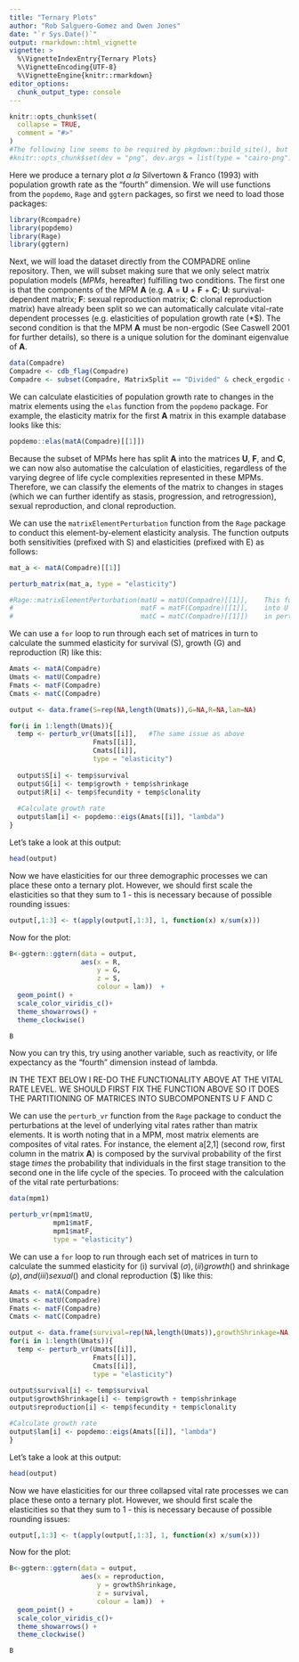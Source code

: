 ```yaml
---
title: "Ternary Plots"
author: "Rob Salguero-Gomez and Owen Jones"
date: "`r Sys.Date()`"
output: rmarkdown::html_vignette
vignette: >
  %\VignetteIndexEntry{Ternary Plots}
  %\VignetteEncoding{UTF-8}
  %\VignetteEngine{knitr::rmarkdown}
editor_options: 
  chunk_output_type: console
---
```


```r
knitr::opts_chunk$set(
  collapse = TRUE,
  comment = "#>"
)
#The following line seems to be required by pkgdown::build_site(), but causes build to break with R-CMD-CHECK on GH
#knitr::opts_chunk$set(dev = "png", dev.args = list(type = "cairo-png"))
```

Here we produce a ternary plot *a la* Silvertown & Franco (1993) with population growth rate as the "fourth" dimension. We will use functions from the `popdemo`, `Rage` and `ggtern` packages, so first we need to load those packages:

```r
library(Rcompadre)
library(popdemo)
library(Rage)
library(ggtern)
```

Next, we will load the dataset directly from the COMPADRE online repository. Then, we will subset making sure that we only select matrix population models (*MPMs*, hereafter) fulfilling two conditions. The first one is that the components of the MPM **A** (e.g. **A** = **U** + **F** + **C**; **U**: survival-dependent matrix; **F**: sexual reproduction matrix; **C**: clonal reproduction matrix) have already been split so we can automatically calculate vital-rate dependent processes (e.g. elasticities of population growth rate (*$\lambda*). The second condition is that the MPM **A** must be non-ergodic (See Caswell 2001 for further details), so there is a unique solution for the dominant eigenvalue of **A**.

```r
data(Compadre)
Compadre <- cdb_flag(Compadre)
Compadre <- subset(Compadre, MatrixSplit == "Divided" & check_ergodic == TRUE)
```

We can calculate elasticities of population growth rate to changes in the matrix elements using the `elas` function from the `popdemo` package. For example, the elasticity matrix for the first **A** matrix in this example database looks like this:

```r
popdemo::elas(matA(Compadre)[[1]])
```

Because the subset of MPMs here has split **A** into the matrices **U**, **F**, and **C**, we can now also automatise the calculation of elasticities, regardless of the varying degree of life cycle complexities represented in these MPMs. Therefore, we can classify the elements of the matrix to changes in stages (which we can further identify as stasis, progression, and retrogression), sexual reproduction, and clonal reproduction. 

We can use the `matrixElementPerturbation` function from the `Rage` package to conduct this element-by-element elasticity analysis. The function outputs both sensitivities (prefixed with S) and elasticities (prefixed with E) as follows:


```r
mat_a <- matA(Compadre)[[1]]

perturb_matrix(mat_a, type = "elasticity")

#Rage::matrixElementPerturbation(matU = matU(Compadre)[[1]],    This function used to be able to accommodate partioning
#                                matF = matF(Compadre)[[1]],    into U F and C so we coudl partition this... but it's now gone
#                                matC = matC(Compadre)[[1]])    in perturb_matrix.... why?
```

We can use a `for` loop to run through each set of matrices in turn to calculate the summed elasticity for survival (S), growth (G) and reproduction (R) like this:

```r
Amats <- matA(Compadre)
Umats <- matU(Compadre)
Fmats <- matF(Compadre)
Cmats <- matC(Compadre)

output <- data.frame(S=rep(NA,length(Umats)),G=NA,R=NA,lam=NA)

for(i in 1:length(Umats)){
  temp <- perturb_vr(Umats[[i]],   #The same issue as above
                     Fmats[[i]],
                     Cmats[[i]],
                     type = "elasticity")
  
  output$S[i] <- temp$survival
  output$G[i] <- temp$growth + temp$shrinkage
  output$R[i] <- temp$fecundity + temp$clonality
  
  #Calculate growth rate
  output$lam[i] <- popdemo::eigs(Amats[[i]], "lambda")
}
```

Let's take a look at this output:

```r
head(output)
```

Now we have elasticities for our three demographic processes we can place these onto a ternary plot. However, we should first scale the elasticities so that they sum to 1 - this is necessary because of possible rounding issues:

```r
output[,1:3] <- t(apply(output[,1:3], 1, function(x) x/sum(x)))
```

Now for the plot:

```r
B<-ggtern::ggtern(data = output,
                  aes(x = R,
                      y = G,
                      z = S,
                      colour = lam))  +  
  geom_point() +    
  scale_color_viridis_c()+
  theme_showarrows() +
  theme_clockwise() 

B
```

Now you can try this, try using another variable, such as reactivity, or life expectancy as the "fourth" dimension instead of lambda. 

IN THE TEXT BELOW I RE-DO THE FUNCTIONALITY ABOVE AT THE VITAL RATE LEVEL. WE SHOULD FIRST FIX THE FUNCTION ABOVE SO IT DOES THE PARTITIONING OF MATRICES INTO SUBCOMPONENTS U F AND C

We can use the `perturb_vr` function from the `Rage` package to conduct the perturbations at the level of underlying vital rates rather than matrix elements. It is worth noting that in a MPM, most matrix elements are composites of vital rates. For instance, the element a[2,1] (second row, first column in the matrix **A**) is composed by the survival probability of the first stage *times* the probability that individuals in the first stage transition to the second one in the life cycle of the species. To proceed with the calculation of the vital rate perturbations:


```r

data(mpm1)

perturb_vr(mpm1$matU,
           mpm1$matF,
           mpm1$matF,
           type = "elasticity")
```

We can use a `for` loop to run through each set of matrices in turn to calculate the summed elasticity for (i) survival ($\sigma), (ii) growth ($\gamma) and shrinkage ($\rho), and (iii) sexual ($\phi) and clonal reproduction ($\kappa) like this:

```r
Amats <- matA(Compadre)
Umats <- matU(Compadre)
Fmats <- matF(Compadre)
Cmats <- matC(Compadre)

output <- data.frame(survival=rep(NA,length(Umats)),growthShrinkage=NA,reproduction=NA,lam=NA)
for(i in 1:length(Umats)){
  temp <- perturb_vr(Umats[[i]],
                     Fmats[[i]],
                     Cmats[[i]],
                     type = "elasticity")
  
output$survival[i] <- temp$survival
output$growthShrinkage[i] <- temp$growth + temp$shrinkage
output$reproduction[i] <- temp$fecundity + temp$clonality

#Calculate growth rate
output$lam[i] <- popdemo::eigs(Amats[[i]], "lambda")
}
```

Let's take a look at this output:

```r
head(output)
```

Now we have elasticities for our three collapsed vital rate processes we can place these onto a ternary plot. However, we should first scale the elasticities so that they sum to 1 - this is necessary because of possible rounding issues:

```r
output[,1:3] <- t(apply(output[,1:3], 1, function(x) x/sum(x)))
```

Now for the plot:

```r

B<-ggtern::ggtern(data = output,
                  aes(x = reproduction,
                      y = growthShrinkage,
                      z = survival,
                      colour = lam))  +  
  geom_point() +  
  scale_color_viridis_c()+
  theme_showarrows() +
  theme_clockwise() 

B
```
